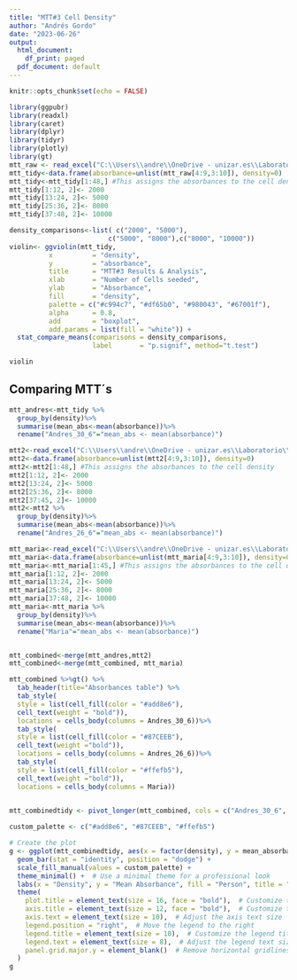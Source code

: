 ```yaml
---
title: "MTT#3 Cell Density"
author: "Andrés Gordo"
date: "2023-06-26"
output:
  html_document:
    df_print: paged
  pdf_document: default
---
```


```r
knitr::opts_chunk$set(echo = FALSE)
```


```r
library(ggpubr)
library(readxl)
library(caret)
library(dplyr)
library(tidyr)
library(plotly)
library(gt)
mtt_raw <- read_excel("C:\\Users\\andre\\OneDrive - unizar.es\\Laboratorio\\UCL ILDH 2023\\Results\\MTT\\MTT3_ANDRES_PDX_306.xlsx", col_names = FALSE)
mtt_tidy<-data.frame(absorbance=unlist(mtt_raw[4:9,3:10]), density=0)
mtt_tidy<-mtt_tidy[1:48,] #This assigns the absorbances to the cell density
mtt_tidy[1:12, 2]<- 2000
mtt_tidy[13:24, 2]<- 5000
mtt_tidy[25:36, 2]<- 8000
mtt_tidy[37:48, 2]<- 10000
```


```r

density_comparisons<-list( c("2000", "5000"), 
                         c("5000", "8000"),c("8000", "10000"))
violin<- ggviolin(mtt_tidy,
          x          = "density", 
          y          = "absorbance", 
          title      = "MTT#3 Results & Analysis",
          xlab       = "Number of Cells seeded",
          ylab       = "Absorbance",
          fill       = "density",
          palette = c("#c994c7", "#df65b0", "#980043", "#67001f"),
          alpha      = 0.8,
          add        = "boxplot",
          add.params = list(fill = "white")) +
  stat_compare_means(comparisons = density_comparisons, 
                     label       = "p.signif", method="t.test")

```
```r
violin
```

## Comparing MTT´s
```r
mtt_andres<-mtt_tidy %>%
  group_by(density)%>%
  summarise(mean_abs<-mean(absorbance))%>%
  rename("Andres_30_6"="mean_abs <- mean(absorbance)")

mtt2<-read_excel("C:\\Users\\andre\\OneDrive - unizar.es\\Laboratorio\\UCL ILDH 2023\\Results\\MTT\\MTT2_ANDRES_PDX_266.xlsx", col_names = FALSE)
mtt2<-data.frame(absorbance=unlist(mtt2[4:9,3:10]), density=0)
mtt2<-mtt2[1:48,] #This assigns the absorbances to the cell density
mtt2[1:12, 2]<- 2000
mtt2[13:24, 2]<- 5000
mtt2[25:36, 2]<- 8000
mtt2[37:45, 2]<- 10000
mtt2<-mtt2 %>%
  group_by(density)%>%
  summarise(mean_abs<-mean(absorbance))%>%
  rename("Andres_26_6"="mean_abs <- mean(absorbance)")

mtt_maria<-read_excel("C:\\Users\\andre\\OneDrive - unizar.es\\Laboratorio\\UCL ILDH 2023\\Results\\MTT\\MTT1_ANDRES_PDX_236.xlsx", col_names = FALSE)
mtt_maria<-data.frame(absorbance=unlist(mtt_maria[4:9,3:10]), density=0)
mtt_maria<-mtt_maria[1:45,] #This assigns the absorbances to the cell density
mtt_maria[1:12, 2]<- 2000
mtt_maria[13:24, 2]<- 5000
mtt_maria[25:36, 2]<- 8000
mtt_maria[37:48, 2]<- 10000
mtt_maria<-mtt_maria %>%
  group_by(density)%>%
  summarise(mean_abs<-mean(absorbance))%>%
  rename("Maria"="mean_abs <- mean(absorbance)")


mtt_combined<-merge(mtt_andres,mtt2)
mtt_combined<-merge(mtt_combined, mtt_maria)
```
```r
mtt_combined %>%gt() %>%
  tab_header(title="Absorbances table") %>%
  tab_style(
  style = list(cell_fill(color = "#add8e6"),
  cell_text(weight = "bold")),
  locations = cells_body(columns = Andres_30_6))%>%
  tab_style(
  style = list(cell_fill(color = "#87CEEB"),
  cell_text(weight ="bold")), 
  locations = cells_body(columns = Andres_26_6))%>%
  tab_style(
  style = list(cell_fill(color = "#ffefb5"),
  cell_text(weight ="bold")), 
  locations = cells_body(columns = Maria))
  

```
```r
mtt_combinedtidy <- pivot_longer(mtt_combined, cols = c("Andres_30_6", "Andres_26_6","Maria"), names_to = "person", values_to = "mean_absorbance")

custom_palette <- c("#add8e6", "#87CEEB", "#ffefb5")

# Create the plot
g <- ggplot(mtt_combinedtidy, aes(x = factor(density), y = mean_absorbance, fill = person)) +
  geom_bar(stat = "identity", position = "dodge") +
  scale_fill_manual(values = custom_palette) +
  theme_minimal() +  # Use a minimal theme for a professional look
  labs(x = "Density", y = "Mean Absorbance", fill = "Person", title = "Differences between both MTT´s") +  # Set axis and legend labels
  theme(
    plot.title = element_text(size = 16, face = "bold"),  # Customize the title
    axis.title = element_text(size = 12, face = "bold"),  # Customize the axis titles
    axis.text = element_text(size = 10),  # Adjust the axis text size
    legend.position = "right",  # Move the legend to the right
    legend.title = element_text(size = 10),  # Customize the legend title size
    legend.text = element_text(size = 8),  # Adjust the legend text size
    panel.grid.major.y = element_blank()  # Remove horizontal gridlines
  )
g
```





